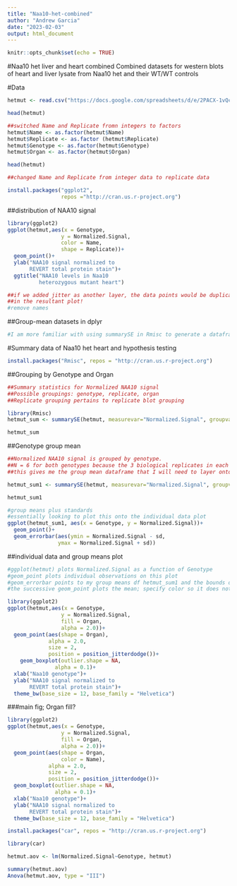 ```yaml
---
title: "Naa10-het-combined"
author: "Andrew Garcia"
date: "2023-02-03"
output: html_document
---
```


```r
knitr::opts_chunk$set(echo = TRUE)
```


#Naa10 het liver and heart combined
Combined datasets for western blots of heart and liver lysate from
Naa10 het and their WT/WT controls

#Data
```r
hetmut <- read.csv("https://docs.google.com/spreadsheets/d/e/2PACX-1vQcRFHGDVhqvdOCxdt5pc4LOR39VsU25zrWf_R7L8UZx2IYswNd8ONUfBtO4M87tIJD8Wed0HWD2F-Q/pub?gid=0&single=true&output=csv",header = T)

head(hetmut)
```



```r
##switched Name and Replicate fromn integers to factors
hetmut$Name <- as.factor(hetmut$Name)
hetmut$Replicate <- as.factor (hetmut$Replicate)
hetmut$Genotype <- as.factor(hetmut$Genotype)
hetmut$Organ <- as.factor(hetmut$Organ)

head(hetmut)

##changed Name and Replicate from integer data to replicate data
```
```r
install.packages("ggplot2",
                 repos ="http://cran.us.r-project.org")
```

##distribution of NAA10 signal
```r
library(ggplot2)
ggplot(hetmut,aes(x = Genotype,
                 y = Normalized.Signal,
                 color = Name,
                 shape = Replicate))+
  geom_point()+
  ylab("NAA10 signal normalized to
       REVERT total protein stain")+
  ggtitle("NAA10 levels in Naa10
          heterozygous mutant heart")

##if we added jitter as another layer, the data points would be duplicated
##in the resultant plot!
#remove names
```




##Group-mean datasets in dplyr
```r
#I am more familiar with using summarySE in Rmisc to generate a dataframe that contains group means


```


#Summary data of Naa10 het heart and hypothesis testing
```r

install.packages("Rmisc", repos = "http://cran.us.r-project.org")

```

##Grouping by Genotype and Organ
```r
##Summary statistics for Normalized NAA10 signal
##Possible groupings: genotype, replicate, organ
##Replicate grouping pertains to replicate blot grouping

library(Rmisc)
hetmut_sum <- summarySE(hetmut, measurevar="Normalized.Signal", groupvars=c("Organ","Genotype"))

hetmut_sum
```


##Genotype group mean
```r
##Normalized NAA10 signal is grouped by genotype.
##N = 6 for both genotypes because the 3 biological replicates in each genotype were assayed twice
##this gives me the group mean dataframe that I will need to layer onto the plot of individual observartions

hetmut_sum1 <- summarySE(hetmut, measurevar="Normalized.Signal", groupvars=c("Genotype"))

hetmut_sum1
```



```r
#group means plus standards
#essentially looking to plot this onto the individual data plot
ggplot(hetmut_sum1, aes(x = Genotype, y = Normalized.Signal))+
  geom_point()+
  geom_errorbar(aes(ymin = Normalized.Signal - sd,
                ymax = Normalized.Signal + sd))
```

##individual data and group means plot
```r
#ggplot(hetmut) plots Normalized.Signal as a function of Genotype
#geom_point plots individual observations on this plot
#geom_errorbar points to my group means df hetmut_sum1 and the bounds of the mean+/- standard error bar
#the successive geom_point plots the mean; specify color so it does not conflict with the color call in the first geom_point

library(ggplot2)
ggplot(hetmut,aes(x = Genotype,
                 y = Normalized.Signal,
                 fill = Organ,
                 alpha = 2.0))+
  geom_point(aes(shape = Organ),
             alpha = 2.0,
             size = 2,
             position = position_jitterdodge())+
    geom_boxplot(outlier.shape = NA,
               alpha = 0.1)+
  xlab("Naa10 genotype")+
  ylab("NAA10 signal normalized to
       REVERT total protein stain")+
  theme_bw(base_size = 12, base_family = "Helvetica")
```


###main fig; Organ fill?
```r
library(ggplot2)
ggplot(hetmut,aes(x = Genotype,
                 y = Normalized.Signal,
                 fill = Organ,
                 alpha = 2.0))+
  geom_point(aes(shape = Organ,
                 color = Name),
             alpha = 2.0,
             size = 2,
             position = position_jitterdodge())+
  geom_boxplot(outlier.shape = NA,
               alpha = 0.1)+
  xlab("Naa10 genotype")+
  ylab("NAA10 signal normalized to
       REVERT total protein stain")+
  theme_bw(base_size = 12, base_family = "Helvetica")
```
```r
install.packages("car", repos = "http://cran.us.r-project.org")
```


```r
library(car)

hetmut.aov <- lm(Normalized.Signal~Genotype, hetmut)

summary(hetmut.aov)
Anova(hetmut.aov, type = "III")
```

